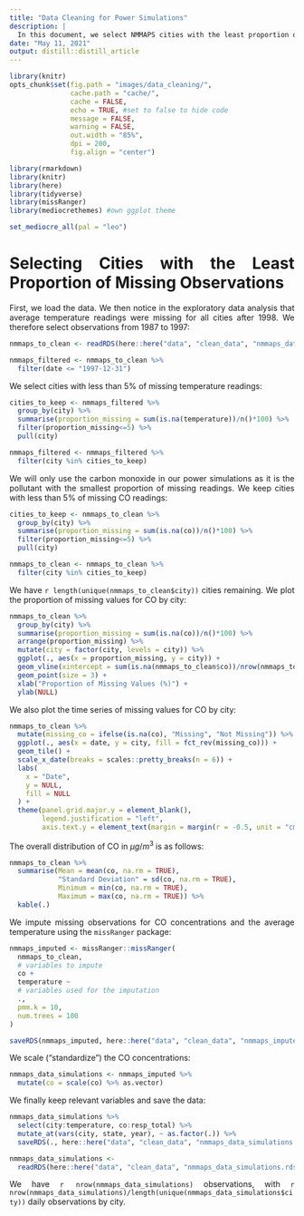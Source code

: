 ```yaml
---
title: "Data Cleaning for Power Simulations"
description: |
  In this document, we select NMMAPS cities with the least proportion of missing records to use them in our power simulations.
date: "May 11, 2021"
output: distill::distill_article
---
```


<style>
body {
text-align: justify}
</style>

```r
library(knitr)
opts_chunk$set(fig.path = "images/data_cleaning/",
               cache.path = "cache/",
               cache = FALSE,
               echo = TRUE, #set to false to hide code
               message = FALSE,
               warning = FALSE,
               out.width = "85%",
               dpi = 200,
               fig.align = "center")  
```  

```r
library(rmarkdown) 
library(knitr) 
library(here) 
library(tidyverse)
library(missRanger) 
library(mediocrethemes) #own ggplot theme

set_mediocre_all(pal = "leo")
```

# Selecting Cities with the Least Proportion of Missing Observations

First, we load the data. We then notice in the exploratory data analysis that average temperature readings were missing for all cities after 1998. We therefore select observations from 1987 to 1997:

```r
nmmaps_to_clean <- readRDS(here::here("data", "clean_data", "nmmaps_data.rds"))

nmmaps_filtered <- nmmaps_to_clean %>%
  filter(date <= "1997-12-31")
```

We select cities with less than 5% of missing temperature readings:

```r
cities_to_keep <- nmmaps_filtered %>%
  group_by(city) %>%
  summarise(proportion_missing = sum(is.na(temperature))/n()*100) %>%
  filter(proportion_missing<=5) %>%
  pull(city)

nmmaps_filtered <- nmmaps_filtered %>%
  filter(city %in% cities_to_keep)
```

We will only use the carbon monoxide in our power simulations as it is the pollutant with the smallest proportion of missing readings. We keep cities with less than 5% of missing CO readings:

```r
cities_to_keep <- nmmaps_to_clean %>%
  group_by(city) %>%
  summarise(proportion_missing = sum(is.na(co))/n()*100) %>%
  filter(proportion_missing<=5) %>%
  pull(city)

nmmaps_to_clean <- nmmaps_to_clean %>%
  filter(city %in% cities_to_keep)
```

We have `r length(unique(nmmaps_to_clean$city))` cities remaining. We plot the proportion of missing values for CO by city:

```r
nmmaps_to_clean %>%
  group_by(city) %>%
  summarise(proportion_missing = sum(is.na(co))/n()*100) %>%
  arrange(proportion_missing) %>%
  mutate(city = factor(city, levels = city)) %>%
  ggplot(., aes(x = proportion_missing, y = city)) +
  geom_vline(xintercept = sum(is.na(nmmaps_to_clean$co))/nrow(nmmaps_to_clean)*100) +
  geom_point(size = 3) +
  xlab("Proportion of Missing Values (%)") + 
  ylab(NULL) 
```

We also plot the time series of missing values for CO by city:

```r
nmmaps_to_clean %>%
  mutate(missing_co = ifelse(is.na(co), "Missing", "Not Missing")) %>%
  ggplot(., aes(x = date, y = city, fill = fct_rev(missing_co))) +
  geom_tile() +
  scale_x_date(breaks = scales::pretty_breaks(n = 6)) +
  labs(
    x = "Date",
    y = NULL,
    fill = NULL
  ) + 
  theme(panel.grid.major.y = element_blank(),
        legend.justification = "left",
        axis.text.y = element_text(margin = margin(r = -0.5, unit = "cm")))
```

The overall distribution of CO in $\mu g/m^{3}$ is as follows:

```r
nmmaps_to_clean %>%
  summarise(Mean = mean(co, na.rm = TRUE),
            "Standard Deviation" = sd(co, na.rm = TRUE),
            Minimum = min(co, na.rm = TRUE),
            Maximum = max(co, na.rm = TRUE)) %>%
  kable(.)
````

We impute missing observations for CO concentrations and the average temperature using the `missRanger` package:

```r
nmmaps_imputed <- missRanger::missRanger(
  nmmaps_to_clean,
  # variables to impute
  co +
  temperature ~
  # variables used for the imputation
  .,
  pmm.k = 10,
  num.trees = 100
)

saveRDS(nmmaps_imputed, here::here("data", "clean_data", "nmmaps_imputed.rds"))
````

We scale ("standardize") the CO concentrations:

```r
nmmaps_data_simulations <- nmmaps_imputed %>%
  mutate(co = scale(co) %>% as.vector)
````

We finally keep relevant variables and save the data:

```r
nmmaps_data_simulations %>%
  select(city:temperature, co:resp_total) %>%
  mutate_at(vars(city, state, year), ~ as.factor(.)) %>%
  saveRDS(., here::here("data", "clean_data", "nmmaps_data_simulations.rds"))
```

```r
nmmaps_data_simulations <- 
  readRDS(here::here("data", "clean_data", "nmmaps_data_simulations.rds"))
```

We have `r nrow(nmmaps_data_simulations)` observations, with `r nrow(nmmaps_data_simulations)/length(unique(nmmaps_data_simulations$city))` daily observations by city. 
